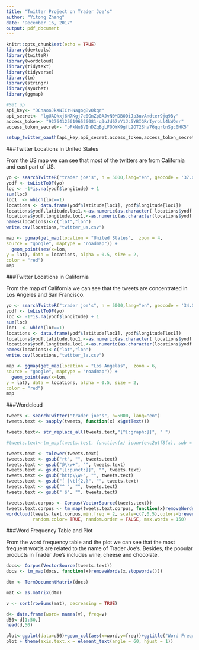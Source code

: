---
title: "Twitter Project on Trader Joe's"
author: "Yitong Zhang"
date: "December 16, 2017"
output: pdf_document
---

```{r setup, include=FALSE}
knitr::opts_chunk$set(echo = TRUE)
library(devtools)
library(twitteR)
library(wordcloud)
library(tidytext)
library(tidyverse)
library(tm)
library(stringr)
library(syuzhet)
library(ggmap)
```



```{r, warning=FALSE}
#Set up
api_key<- "DCnaooJkXNICrHNagogBvOkqr"
api_secret<- "lgUAQkxj6N7Kgj7e0GnZp0AJvN0MDBODiJp3uvAndter9jq9By"
access_token<- "927641256196526081-q3uJd67zY1Jc5YBIGRrIyroLl4kWQer"
access_token_secret<- "pPkNuBVInDZqBgLFOOYK9gfL2OT2Shv76qqrlnSgc0HK5"

setup_twitter_oauth(api_key,api_secret,access_token,access_token_secret)
```

###Twitter Locations in United States

From the US map we can see that most of the twitters are from California and east part of US.

```{r,warning=FALSE}

yo <- searchTwitteR("trader joe's", n = 5000,lang="en", geocode = '37.09,-95.71,1000mi')
yodf <- twListToDF(yo)
loc <- -1*is.na(yodf$longitude) + 1
sum(loc)
loc1  <- which(loc==1)
locations <- data.frame(yodf$latitude[loc1], yodf$longitude[loc1])
locations$yodf.latitude.loc1.<-as.numeric(as.character( locations$yodf.latitude.loc1.))
locations$yodf.longitude.loc1.<-as.numeric(as.character(locations$yodf.longitude.loc1.))
names(locations)<-c("lat","lon")
write.csv(locations,"twitter_us.csv")

map <- ggmap(get_map(location = "United States",  zoom = 4,
source = "google", maptype = "roadmap")) + 
  geom_point(aes(x=lon,
y = lat), data = locations, alpha = 0.5, size = 2,
color = "red")
map

```

###Twitter Locations in California

From the map of California we can see that the tweets are concentrated in Los Angeles and San Francisco.

```{r, warning=FALSE,echo=FALSE}
yo <- searchTwitteR("trader joe's", n = 5000,lang="en", geocode = '34.049933,-118.240843,`50mi')
yodf <- twListToDF(yo)
loc <- -1*is.na(yodf$longitude) + 1
sum(loc)
loc1  <- which(loc==1)
locations <- data.frame(yodf$latitude[loc1], yodf$longitude[loc1])
locations$yodf.latitude.loc1.<-as.numeric(as.character( locations$yodf.latitude.loc1.))
locations$yodf.longitude.loc1.<-as.numeric(as.character(locations$yodf.longitude.loc1.))
names(locations)<-c("lat","lon")
write.csv(locations,"twitter_la.csv")

map <- ggmap(get_map(location = "Los Angelas",  zoom = 6,
source = "google", maptype = "roadmap")) + 
  geom_point(aes(x=lon,
y = lat), data = locations, alpha = 0.5, size = 2,
color = "red")
map
```

###Wordcloud

```{r, warning=FALSE}
tweets <- searchTwitter("trader joe's", n=5000, lang="en")
tweets.text <- sapply(tweets, function(x) x$getText())

tweets.text<- str_replace_all(tweets.text,"[^[:graph:]]", " ") 

#tweets.text<-tm_map(tweets.test, function(x) iconv(enc2utf8(x), sub = "byte"))

tweets.text <- tolower(tweets.text)
tweets.text <- gsub("rt", "", tweets.text)
tweets.text <- gsub("@\\w+", "", tweets.text)
tweets.text <- gsub("[[:punct:]]", "", tweets.text)
tweets.text <- gsub("http\\w+", "", tweets.text)
tweets.text <- gsub("[ |\t]{2,}", "", tweets.text)
tweets.text <- gsub("^ ", "", tweets.text)
tweets.text <- gsub(" $", "", tweets.text)

tweets.text.corpus <- Corpus(VectorSource(tweets.text))
tweets.text.corpus <- tm_map(tweets.text.corpus, function(x)removeWords(x,stopwords()))
wordcloud(tweets.text.corpus,min.freq = 2, scale=c(7,0.5),colors=brewer.pal(8, "Dark2"),
          random.color= TRUE, random.order = FALSE, max.words = 150)

```

###Word Frequency Table and Plot

From the word frequency table and the plot we can see that the most frequent words are related to the name of Trader Joe's. Besides, the popular products in Trader Joe's includes wine, cheese and chocolate.

```{r}
docs<- Corpus(VectorSource(tweets.text))
docs <- tm_map(docs, function(x)removeWords(x,stopwords()))

dtm <- TermDocumentMatrix(docs)

mat <- as.matrix(dtm)

v <- sort(rowSums(mat), decreasing = TRUE)

d<- data.frame(word= names(v), freq=v)
d50<-d[1:50,]
head(d,50)

plot<-ggplot(data=d50)+geom_col(aes(x=word,y=freq))+ggtitle("Word Frequency")
plot + theme(axis.text.x = element_text(angle = 60, hjust = 1))
```



